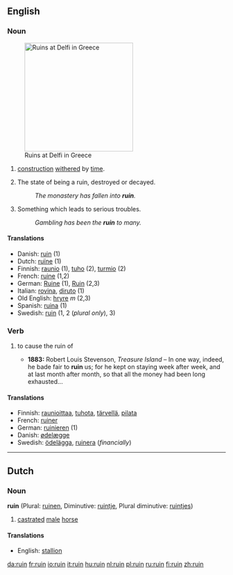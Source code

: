 ==English==

===Noun===
{{en-noun-reg}}
[[Image:Ruins at Delfi.JPG|right|250px|thumb|Ruins at Delfi in Greece]]

# {{countable}} [[construction]] [[withered]] by [[time]].
# {{uncountable}} The state of being a ruin, destroyed or decayed.
#:''The monastery has fallen into '''ruin'''.''
# {{uncountable}} Something which leads to serious troubles.
#:''Gambling has been the '''ruin''' to many.''

====Translations====
*Danish: [[ruin#Danish|ruin]] (1)
*Dutch: [[ruïne]] {{f}} (1)
*Finnish: [[raunio]] (1), [[tuho]] (2), [[turmio]] (2)
*French: [[ruine]] {{f}} (1,2)
*German: [[Ruine]] {{f}} (1), [[Ruin]] {{m}} (2,3)
*Italian: [[rovina]], [[diruto]] (1)
*Old English: [[hryre]] ''m'' (2,3)
*Spanish: [[ruina]] {{f}} (1)
*Swedish: [[ruin#Swedish|ruin]] {{c}} (1, 2 (''plural only''), 3)

===Verb===
{{en-infl-reg-consonant|ruin||}}

# {{transitive}} to cause the ruin of
#*'''1883:''' Robert Louis Stevenson, ''Treasure Island'' – In one way, indeed, he bade fair to '''ruin''' us; for he kept on staying week after week, and at last month after month, so that all the money had been long exhausted...

====Translations====
*Finnish: [[raunioittaa]], [[tuhota]], [[tärvellä]], [[pilata]]
*French: [[ruiner]]
*German: [[ruinieren]] (1)
*Danish: [[ødelæg]]ge 
*Swedish: [[ödelägga]], [[ruinera]] (''financially'')

----

==Dutch==
===Noun===
'''ruin''' (Plural: [[ruinen]], Diminutive: [[ruintje]], Plural diminutive: [[ruintjes]])

# [[castrate]]d [[male]] [[horse]]

====Translations====
*English: [[stallion]]

[[da:ruin]]
[[fr:ruin]]
[[io:ruin]]
[[it:ruin]]
[[hu:ruin]]
[[nl:ruin]]
[[pl:ruin]]
[[ru:ruin]]
[[fi:ruin]]
[[zh:ruin]]